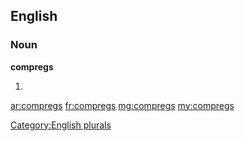 ==English==

===Noun===
'''compregs'''

# {{plural of|[[compreg]]}}

[[Category:English plurals]]

[[ar:compregs]]
[[fr:compregs]]
[[mg:compregs]]
[[my:compregs]]